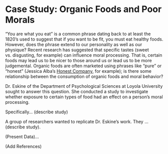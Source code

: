 # Case Study: Organic Foods and Poor Morals {#CaseOrganic}

"You are what you eat" is a common phrase dating back to at least the 1820's used to suggest that if you want to be fit, you must eat healthy foods.  However, does the phrase extend to our personality as well as our physique?  Recent research has suggested that specific tastes (sweet vs. disgusting, for example) can influence moral processing.  That is, certain foods may lead us to be nicer to those around us or lead us to be more judgemental.  Organic foods are often marketed using phrases like "pure" or "honest" (Jessica Alba's [Honest Company](https://www.honest.com/), for example); is there some relationship between the consumption of organic foods and moral behavior?

Dr. Eskine of the Department of Psychological Sciences at Loyola University sought to answer this question.  She conducted a study to investigate whether exposure to certain types of food had an effect on a person's moral processing.

Specifically... (describe study)

A group of researchers wanted to replicate Dr. Eskine's work.  They ... (describe study).  

(Present Data)...

(Add References)
